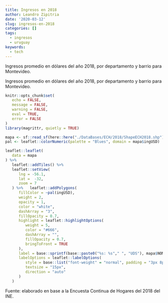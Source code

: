 ```yaml
---
title: Ingresos en 2018
author: Leandro Zipitria
date: '2020-03-12'
slug: ingresos-en-2018
categories: []
tags:
  - ingresos
  - uruguay
keywords:
  - tech
---
```


Ingresos promedio en dólares del año 2018, por departamento y barrio para Montevideo.

<!--more-->

Ingresos promedio en dólares del año 2018, por departamento y barrio para Montevideo. 

```r
knitr::opts_chunk$set(
   echo = FALSE,
   message = FALSE,
   warning = FALSE,
   eval = TRUE,
   error = FALSE
)
library(magrittr, quietly = TRUE)
```

```r
mapa <- sf::read_sf(here::here("./DataBases/ECH/2018/ShapeECH2018.shp"))
pal <- leaflet::colorNumeric(palette = "Blues", domain = mapa$ingUSD)
```

```r
leaflet::leaflet(
   data = mapa
) %>%
   leaflet::addTiles() %>%
   leaflet::setView(
      lng = -56.1,
      lat =  -32,
      zoom = 7
   ) %>%   leaflet::addPolygons(
      fillColor = ~pal(ingUSD),
      weight = 2,
      opacity = 1,
      color = "white",
      dashArray = "3",
      fillOpacity = 0.7,
      highlight = leaflet::highlightOptions(
         weight = 5,
         color = "#666",
         dashArray = "",
         fillOpacity = 0.7,
         bringToFront = TRUE
      ),
      label = base::sprintf(base::paste0("%s: %s"," ", "UDS"), mapa$NOMBRE, mapa$ingUSD),
      labelOptions = leaflet::labelOptions(
         style = base::list("font-weight" = "normal", padding = "3px 8px"),
         textsize = "15px",
         direction = "auto"
      )
   )
```

Fuente: elaborado en base a la Encuesta Continua de Hogares del 2018 del INE.
